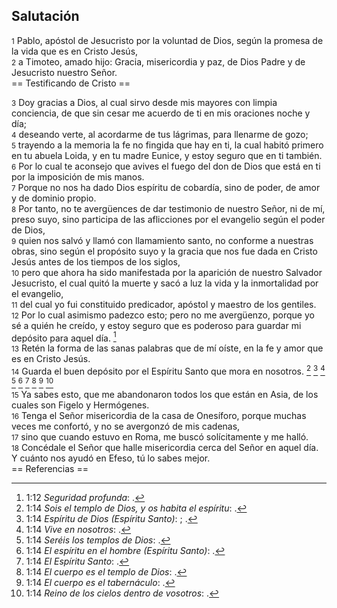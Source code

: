 == Salutación ==

{{anchor|1}} <small>1</small> Pablo, apóstol de Jesucristo por la voluntad de Dios, según la promesa de la vida que es en Cristo Jesús,<br>
{{anchor|2}} <small>2</small> a Timoteo, amado hijo: Gracia, misericordia y paz, de Dios Padre y de Jesucristo nuestro Señor.<br>
== Testificando de Cristo ==

{{anchor|3}} <small>3</small> Doy gracias a Dios, al cual sirvo desde mis mayores con limpia conciencia, de que sin cesar me acuerdo de ti en mis oraciones noche y día;<br>
{{anchor|4}} <small>4</small> deseando verte, al acordarme de tus lágrimas, para llenarme de gozo;<br>
{{anchor|5}} <small>5</small> trayendo a la memoria la fe no fingida que hay en ti, la cual habitó primero en tu abuela Loida, y en tu madre Eunice, y estoy seguro que en ti también.<br>
{{anchor|6}} <small>6</small> Por lo cual te aconsejo que avives el fuego del don de Dios que está en ti por la imposición de mis manos.<br>
{{anchor|7}} <small>7</small> Porque no nos ha dado Dios espíritu de cobardía, sino de poder, de amor y de dominio propio.<br>
{{anchor|8}} <small>8</small> Por tanto, no te avergüences de dar testimonio de nuestro Señor, ni de mí, preso suyo, sino participa de las aflicciones por el evangelio según el poder de Dios,<br>
{{anchor|9}} <small>9</small> quien nos salvó y llamó con llamamiento santo, no conforme a nuestras obras, sino según el propósito suyo y la gracia que nos fue dada en Cristo Jesús antes de los tiempos de los siglos,<br>
{{anchor|10}} <small>10</small> pero que ahora ha sido manifestada por la aparición de nuestro Salvador Jesucristo, el cual quitó la muerte y sacó a luz la vida y la inmortalidad por el evangelio,<br>
{{anchor|11}} <small>11</small> del cual yo fui constituido predicador, apóstol y maestro de los gentiles.<br>
{{anchor|12}} <small>12</small> Por lo cual asimismo padezco esto; pero no me avergüenzo, porque yo sé a quién he creído, y estoy seguro que es poderoso para guardar mi depósito para aquel día. <ref>1:12 ''Seguridad profunda'': {{lib|LU|5|4|2}}.</ref><br>
{{anchor|13}} <small>13</small> Retén la forma de las sanas palabras que de mí oíste, en la fe y amor que es en Cristo Jesús.<br>
{{anchor|14}} <small>14</small> Guarda el buen depósito por el Espíritu Santo que mora en nosotros. <ref>1:14 ''Sois el templo de Dios, y os habita el espíritu'': {{lib|LU|34|6|7}}.</ref> <ref>1:14 ''Espíritu de Dios (Espíritu Santo)'': {{lib|LU|8|5|3}}; {{lib|LU|8|5|5}}.</ref> <ref>1:14 ''Vive en nosotros'': {{lib|LU|3|1|4}}.</ref> <ref>1:14 ''Seréis los templos de Dios'': {{lib|LU|143|2|4}}.</ref> <ref>1:14 ''El espíritu en el hombre (Espíritu Santo)'': {{lib|LU|103|1|6}}.</ref> <ref>1:14 ''El Espíritu Santo'': {{lib|LU|34|4|1}}.</ref> <ref>1:14 ''El cuerpo es el templo de Dios'': {{lib|LU|1|4|2}}.</ref> <ref>1:14 ''El cuerpo es el tabernáculo'': {{lib|LU|110|1|5}}.</ref> <ref>1:14 ''Reino de los cielos dentro de vosotros'': {{lib|LU|108|6|2}}.</ref><br>
{{anchor|15}} <small>15</small> Ya sabes esto, que me abandonaron todos los que están en Asia, de los cuales son Figelo y Hermógenes.<br>
{{anchor|16}} <small>16</small> Tenga el Señor misericordia de la casa de Onesíforo, porque muchas veces me confortó, y no se avergonzó de mis cadenas,<br>
{{anchor|17}} <small>17</small> sino que cuando estuvo en Roma, me buscó solícitamente y me halló.<br>
{{anchor|18}} <small>18</small> Concédale el Señor que halle misericordia cerca del Señor en aquel día. Y cuánto nos ayudó en Efeso, tú lo sabes mejor.<br>
== Referencias ==

<references />
